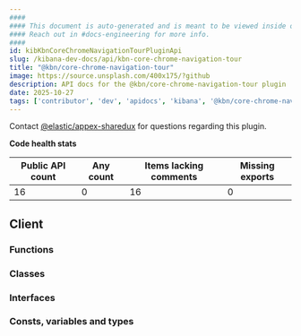```yaml
---
####
#### This document is auto-generated and is meant to be viewed inside our experimental, new docs system.
#### Reach out in #docs-engineering for more info.
####
id: kibKbnCoreChromeNavigationTourPluginApi
slug: /kibana-dev-docs/api/kbn-core-chrome-navigation-tour
title: "@kbn/core-chrome-navigation-tour"
image: https://source.unsplash.com/400x175/?github
description: API docs for the @kbn/core-chrome-navigation-tour plugin
date: 2025-10-27
tags: ['contributor', 'dev', 'apidocs', 'kibana', '@kbn/core-chrome-navigation-tour']
---
```




Contact [@elastic/appex-sharedux](https://github.com/orgs/elastic/teams/appex-sharedux) for questions regarding this plugin.

**Code health stats**

| Public API count  | Any count | Items lacking comments | Missing exports |
|-------------------|-----------|------------------------|-----------------|
| 16 | 0 | 16 | 0 |

## Client

### Functions
<DocDefinitionList data={kbnCoreChromeNavigationTourObj.client.functions}/>

### Classes
<DocDefinitionList data={kbnCoreChromeNavigationTourObj.client.classes}/>

### Interfaces
<DocDefinitionList data={kbnCoreChromeNavigationTourObj.client.interfaces}/>

### Consts, variables and types
<DocDefinitionList data={kbnCoreChromeNavigationTourObj.client.misc}/>

